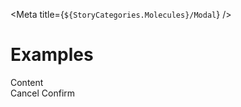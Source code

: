 
<Meta title={`${StoryCategories.Molecules}/Modal`} />

<ModalDocs />

# Examples

<Canvas>
    <div class="flex justify-center">
        <p-modal title="Modal title" show>
            <div slot="content">Content</div>
            <div slot="footer" class="flex justify-between w-full">
                <p-button
                    variant="secondary"
                    icon="arrow"
                    icon-position="start"
                    icon-flip="horizontal"
                >
                    Cancel
                </p-button>
                <p-button icon="arrow">Confirm</p-button>
            </div>
        </p-modal>
    </div>
</Canvas>
